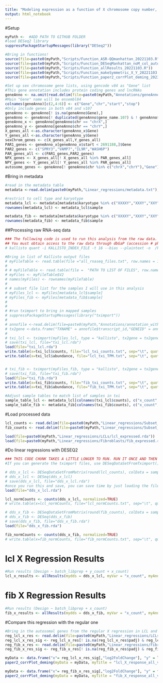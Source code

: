 ```yaml
---
title: "Modeling expression as a function of X chromosome copy number, males with one Y only"
output: html_notebook
---
```


#Setup
```r
myPath <-  #ADD PATH TO GITHUB FOLDER
#load DESeq2 library
suppressPackageStartupMessages(library("DESeq2"))

#Bring in functions!
source(file=paste0(myPath,"Scripts/Function_ASR-QQmanhattan_20221103.R"))
source(file=paste0(myPath,"Scripts/Function_DESeqManhattan_noM_col_auto_20221103.R"))
source(file=paste0(myPath,"Scripts/Function_allResults_20221103.R"))
source(file=paste0(myPath,"Scripts/Function_makeSymmetric_X_Y_20221103.R"))
source(file=paste0(myPath,"Scripts/Function_paper2_corrPlot_deming_20230419.R"))

#Set up sex chromosome gene lists, using gencode v84 as "Gene" list
#This gene annotation includes protein coding genes and lncRNAs
geneAnno <- na.omit(read.delim(file=paste0(myPath,"Annotations/geneAnno_proteinCoding_lncRNA_v107_20230426.txt"), stringsAsFactors = FALSE))
#Main "Gene" name will be ensembl84
colnames(geneAnno)[c(2,4:6)] <- c("Gene","chr","start","stop")
#Only include genes in both v84 and v107
geneAnno <- geneAnno[! is.na(geneAnno$Gene),]
geneAnno <- geneAnno[! duplicated(geneAnno$gene_name.107) & ! geneAnno$gene_name.107 %in% c("") & ! duplicated(geneAnno$Gene),]
geneAnno_x <- geneAnno[geneAnno$chr == "chrX",]
geneAnno_y <- geneAnno[geneAnno$chr == "chrY",]
X_genes_all <-as.character(geneAnno_x$Gene)
Y_genes_all <-as.character(geneAnno_y$Gene)
sexChrom_genes <- c(X_genes_all,Y_genes_all)
PAR1_genes <- geneAnno_x[geneAnno_x$start < 2691188,]$Gene
PAR2_genes <- c("SPRY3","VAMP7","IL9R","WASH6P")
PAR_genes_all <- c(PAR1_genes,PAR2_genes)
NPX_genes <- X_genes_all[! X_genes_all %in% PAR_genes_all]
NPY_genes <- Y_genes_all[! Y_genes_all %in% PAR_genes_all]
autosome_genes <- geneAnno[! geneAnno$chr %in% c("chrX","chrY"),"Gene"]
```

#Bring in metadata
```r
#read in the metadata table
metadata <-read.delim(paste0(myPath,"Linear_regressions/metadata.txt"), stringsAsFactors = FALSE)

#restrict to cell type and karyotype
metadata_lcl <- metadata[metadata$karyotype %in% c("XXXXY","XXXY","XXY","XY") & metadata$cell_type == "LCL" & metadata$Technical_replicate == "N",]
rownames(metadata_lcl) <- metadata_lcl$sample

metadata_fib <- metadata[metadata$karyotype %in% c("XXXXY","XXXY","XXY","XY") & metadata$cell_type == "Fib" & metadata$Technical_replicate == "N",]
rownames(metadata_fib) <- metadata_fib$sample
```

##Processing raw RNA-seq data
```r
### The following code is used to run this analysis from the raw data. Skip below to begin with provided processed data file. ###
## You must obtain access to the raw data through dbGaP (accession # phs002481). Download the fastq files, and run kallisto using the following command:
# kallisto quant -i KALLISTO_INDEX_FILE -t 16 --bias --plaintext -o  /kallisto_OUTPUT_FOLDER/sampleName/ file1fastq.gz file2fastq.gz

#Bring in list of Kallisto output files
# myFileTable <- read.table(file ="all_rnaseq_files.txt", row.names = 1, stringsAsFactors = FALSE)
# 
# # myFileTable <- read.table(file =  "PATH TO LIST OF FILES", row.names = 1, stringsAsFactors = FALSE)
# myFiles <- myFileTable$V2
# names(myFiles) <- rownames(myFileTable)
# 
# # subset file list for the samples I will use in this analysis
# myFiles_lcl <- myFiles[metadata_lcl$sample]
# myFiles_fib <- myFiles[metadata_fib$sample]
# 
# 
# #run tximport to bring in mapped samples
# suppressPackageStartupMessages(library("tximport"))
# 
# annofile <-read.delim(file=paste0(myPath,"Annotations/annotation_with_ERCC.txt"),sep = " ")
# tx2gene <-data.frame("TXNAME" = annofile$transcript_id,"GENEID" = annofile$gene_name)
# 
# txi_lcl <- tximport(myFiles_lcl, type = "kallisto", tx2gene = tx2gene)
# save(txi_lcl, file="txi_lcl.rda")
load(file="txi_lcl.rda")
write.table(x=txi_lcl$counts, file="lcl_txi_counts.txt", sep="\t", quote=FALSE, row.names = TRUE, col.names = TRUE)
write.table(x=txi_lcl$abundance, file="lcl_txi_TPM.txt", sep="\t", quote=FALSE, row.names = TRUE, col.names = TRUE)


# txi_fib <- tximport(myFiles_fib, type = "kallisto", tx2gene = tx2gene)
# save(txi_fib, file="txi_fib.rda")
load(file="txi_fib.rda")
write.table(x=txi_fib$counts, file="fib_txi_counts.txt", sep="\t", quote=FALSE, row.names = TRUE, col.names = TRUE)
write.table(x=txi_fib$abundance, file="fib_txi_TPM.txt", sep="\t", quote=FALSE, row.names = TRUE, col.names = TRUE)

#Adjust sample tables to match list of samples in txi
sample_table_lcl <- metadata_lcl[colnames(txi_lcl$counts), c("x_count","y_count","batch_libprep")]
sample_table_fib <- metadata_fib[colnames(txi_fib$counts), c("x_count","y_count","batch_libprep")]
```

#Load processed data
```r
lcl_counts <- read.delim(file=paste0(myPath,"Linear_regressions/Subset_one_Y/lcl_txi_counts.txt"), check.names = FALSE)
fib_counts <- read.delim(file=paste0(myPath,"Linear_regressions/Subset_one_Y/fib_txi_counts.txt"), check.names=FALSE)

load(file=paste0(myPath,"Linear_regressions/LCLs/lcl_expressed.rda"))
load(file=paste0(myPath,"Linear_regressions/Fibroblasts/fib_expressed.rda"))
```

#Do linear regressions with DESEQ2
```r
### THIS CODE CHUNK TAKES A LITTLE LONGER TO RUN. RUN IT ONCE AND THEN COMMENT OUT THE CODE AND LOAD FROM THE R DATA FILES.
#If you can generate the tximport files, use DESeqDataSetFromTximport()

# dds_x_lcl <- DESeqDataSetFromMatrix(round(lcl_counts), colData = sample_table_lcl, design = ~ batch_libprep + x_count)
# dds_x_lcl <- DESeq(dds_x_lcl)
# save(dds_x_lcl, file="dds_x_lcl.rda")
#once you run this and save, you can save time by just loading the file using the code below:
load(file="dds_x_lcl.rda")

lcl_normCounts <- counts(dds_x_lcl, normalized=TRUE)
# write.table(x=lcl_normCounts, file="lcl_normCounts.txt", sep="\t", quote=FALSE, col.names = TRUE, row.names = TRUE)

# dds_x_fib <- DESeqDataSetFromMatrix(round(fib_counts), colData = sample_table_fib, design = ~ batch_libprep + x_count)
# dds_x_fib <- DESeq(dds_x_fib)
# save(dds_x_fib, file="dds_x_fib.rda")
load(file="dds_x_fib.rda")

fib_normCounts <- counts(dds_x_fib, normalized=TRUE)
# write.table(x=fib_normCounts, file="fib_normCounts.txt", sep="\t", quote=FALSE, col.names = TRUE, row.names = TRUE)
```

# lcl X Regression Results
```r
#Run results (Design ~ batch_libprep + y_count + x_count)
lcl_x_results <- allResults(mydds = dds_x_lcl, myVar = "x_count", myAnno = geneAnno, expGenes = lcl_expressed, myTitle = "lcl_x_count",myalpha = 0.05, pdfWidth = 3.5, pdfHeight = 3, myYlim = c(-2,1.5))
```

# fib X Regression Results
```r
#Run results (Design ~ batch_libprep + x_count)
fib_x_results <- allResults(mydds = dds_x_fib, myVar = "x_count", myAnno = geneAnno, expGenes = fib_expressed, myTitle = "fib_x_count",myalpha = 0.05, pdfWidth = 3.5, pdfHeight = 3, myYlim = c(-2,1.5))
```

#Compare this regression with the regular one
```r
#Bring in the autosomal genes from the regular X regression in LCL and fib
reg_lcl_x_res <- read.delim(file=paste0(myPath,"Linear_regressions/LCLs/lcl_x_count_auto_expressed.txt"), stringsAsFactors = FALSE)
reg_lcl_x_res_sig <- reg_lcl_x_res[! is.na(reg_lcl_x_res$padj) & reg_lcl_x_res$padj < 0.05,]
reg_fib_x_res <- read.delim(file=paste0(myPath,"Linear_regressions/Fibroblasts/fib_x_count_auto_expressed.txt"), stringsAsFactors = FALSE)
reg_fib_x_res_sig <- reg_fib_x_res[! is.na(reg_fib_x_res$padj) & reg_fib_x_res$padj < 0.05,]

myData <- data.frame("x"= reg_lcl_x_res_sig[,"log2FoldChange"], "y" = lcl_x_results$res_anno_exp[reg_lcl_x_res_sig$Gene, "log2FoldChange"])
paper2_corrPlot_deming(myData = myData, myTitle = "lcl_X_response_all_v_1Y.pdf", myWidth = 2.35, myHeight = 2.35, myXlab = "Log2FC per Chr X, all samples", myYlab = "Log2FC per Chr X, 1Y samples", demingBehind = TRUE)

myData <- data.frame("x"= reg_fib_x_res_sig[,"log2FoldChange"], "y" = fib_x_results$res_anno_exp[reg_fib_x_res_sig$Gene, "log2FoldChange"])
paper2_corrPlot_deming(myData = myData, myTitle = "fib_X_response_all_v_1Y.pdf", myWidth = 2.35, myHeight = 2.35, myXlab = "Log2FC per Chr X, all samples", myYlab = "Log2FC per Chr X, 1Y samples", demingBehind = TRUE)
```


